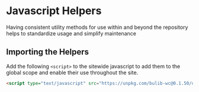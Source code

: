 <Meta title="JS Helpers| - Introduction -"/>

# Javascript Helpers

Having consistent utility methods for use within and beyond the repository 
  helps to standardize usage and simplify maintenance


## Importing the Helpers

Add the following `<script>` to the sitewide javascript to add them to the global scope 
  and enable their use throughout the site.

```html
<script type="text/javascript" src="https://unpkg.com/bulib-wc@0.1.50/dist/helpers.js" defer></script>
```
